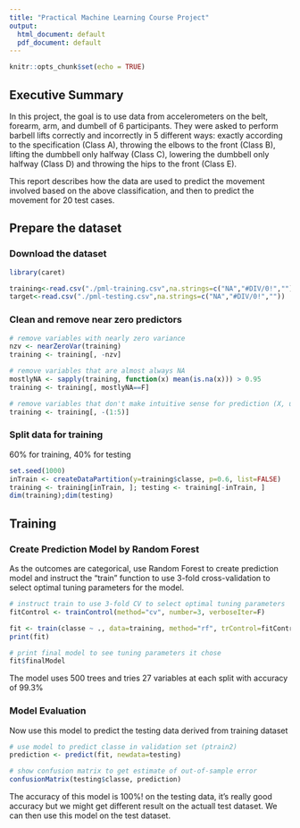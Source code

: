 ---
title: "Practical Machine Learning Course Project"
output:
  html_document: default
  pdf_document: default
---

```{r setup, include=FALSE}
knitr::opts_chunk$set(echo = TRUE)
```

## Executive Summary

In this project, the goal is to use data from accelerometers on the belt, forearm, arm, and dumbell of 6 participants. They were asked to perform barbell lifts correctly and incorrectly in 5 different ways: exactly according to the specification (Class A), throwing the elbows to the front (Class B), lifting the dumbbell only halfway (Class C), lowering the dumbbell only halfway (Class D) and throwing the hips to the front (Class E).

This report describes how the data are used to predict the movement involved based on the above classification, and then to predict the movement for 20 test cases.

## Prepare the dataset
### Download the dataset
```{r}
library(caret)

training<-read.csv("./pml-training.csv",na.strings=c("NA","#DIV/0!",""))
target<-read.csv("./pml-testing.csv",na.strings=c("NA","#DIV/0!",""))
```

### Clean and remove near zero predictors

```{r}
# remove variables with nearly zero variance
nzv <- nearZeroVar(training)
training <- training[, -nzv]

# remove variables that are almost always NA
mostlyNA <- sapply(training, function(x) mean(is.na(x))) > 0.95
training <- training[, mostlyNA==F]

# remove variables that don't make intuitive sense for prediction (X, user_name, raw_timestamp_part_1, raw_timestamp_part_2, cvtd_timestamp), which happen to be the first five variables
training <- training[, -(1:5)]
```

### Split data for training
60% for training, 40% for testing
```{r}
set.seed(1000)
inTrain <- createDataPartition(y=training$classe, p=0.6, list=FALSE)
training <- training[inTrain, ]; testing <- training[-inTrain, ]
dim(training);dim(testing)
```

## Training
### Create Prediction Model by Random Forest 
As the outcomes are categorical, use Random Forest to create prediction model and instruct the "train" function to use 3-fold cross-validation to select optimal tuning parameters for the model.
``` {r}
# instruct train to use 3-fold CV to select optimal tuning parameters
fitControl <- trainControl(method="cv", number=3, verboseIter=F)

fit <- train(classe ~ ., data=training, method="rf", trControl=fitControl)
print(fit)

# print final model to see tuning parameters it chose
fit$finalModel
```
The model uses 500 trees and tries 27 variables at each split with accuracy of 99.3%

### Model Evaluation
Now use this model to predict the testing data derived from training dataset
```{r}
# use model to predict classe in validation set (ptrain2)
prediction <- predict(fit, newdata=testing)

# show confusion matrix to get estimate of out-of-sample error
confusionMatrix(testing$classe, prediction)
```
The accuracy of this model is 100%! on the testing data, it's really good accuracy but we might get different result on the actuall test dataset. We can then use this model on the test dataset.
